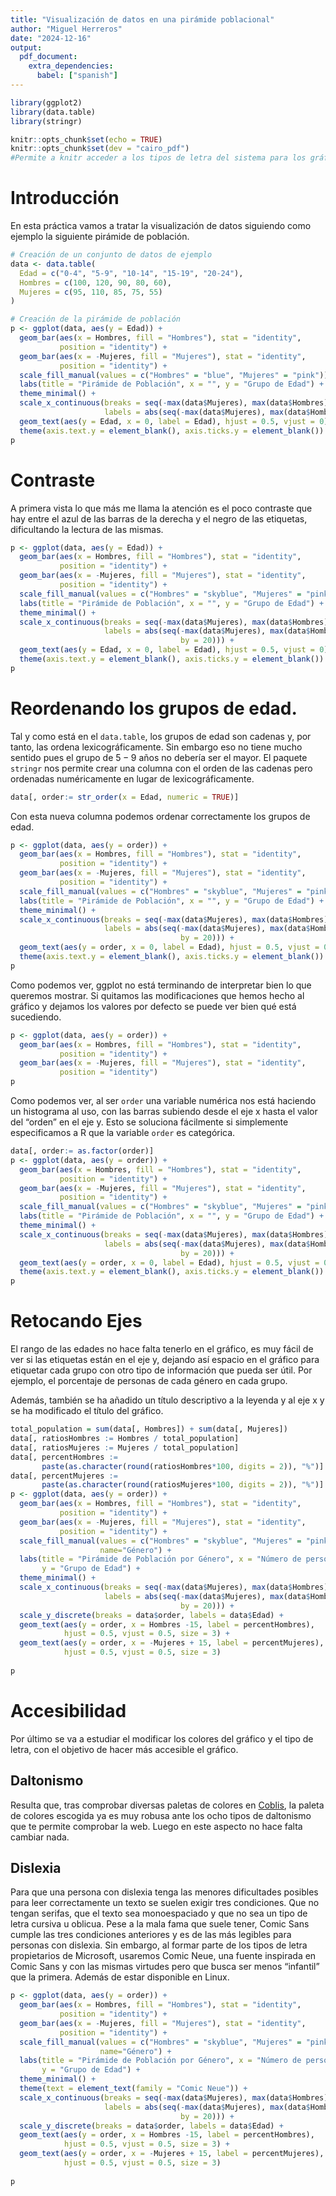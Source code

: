 ```yaml
---
title: "Visualización de datos en una pirámide poblacional"
author: "Miguel Herreros"
date: "2024-12-16"
output: 
  pdf_document:
    extra_dependencies:
      babel: ["spanish"]
---
```


```r
library(ggplot2)
library(data.table)
library(stringr)
```

```r
knitr::opts_chunk$set(echo = TRUE)
knitr::opts_chunk$set(dev = "cairo_pdf") 
#Permite a knitr acceder a los tipos de letra del sistema para los gráficos
```

\maketitle

\tableofcontents

# Introducción

En esta práctica vamos a tratar la visualización de datos siguiendo como ejemplo la siguiente pirámide de población.

```r
# Creación de un conjunto de datos de ejemplo
data <- data.table(
  Edad = c("0-4", "5-9", "10-14", "15-19", "20-24"),
  Hombres = c(100, 120, 90, 80, 60),
  Mujeres = c(95, 110, 85, 75, 55)
)

# Creación de la pirámide de población
p <- ggplot(data, aes(y = Edad)) +
  geom_bar(aes(x = Hombres, fill = "Hombres"), stat = "identity", 
           position = "identity") +
  geom_bar(aes(x = -Mujeres, fill = "Mujeres"), stat = "identity", 
           position = "identity") +
  scale_fill_manual(values = c("Hombres" = "blue", "Mujeres" = "pink")) +
  labs(title = "Pirámide de Población", x = "", y = "Grupo de Edad") +
  theme_minimal() +
  scale_x_continuous(breaks = seq(-max(data$Mujeres), max(data$Hombres), by = 20),
                     labels = abs(seq(-max(data$Mujeres), max(data$Hombres), by = 20))) +
  geom_text(aes(y = Edad, x = 0, label = Edad), hjust = 0.5, vjust = 0) +
  theme(axis.text.y = element_blank(), axis.ticks.y = element_blank())
p
```

# Contraste

A primera vista lo que más me llama la atención es el poco contraste que hay entre el azul de las barras de la derecha y el negro de las etiquetas, dificultando la lectura de las mismas.

```r
p <- ggplot(data, aes(y = Edad)) +
  geom_bar(aes(x = Hombres, fill = "Hombres"), stat = "identity",
           position = "identity") +
  geom_bar(aes(x = -Mujeres, fill = "Mujeres"), stat = "identity", 
           position = "identity") +
  scale_fill_manual(values = c("Hombres" = "skyblue", "Mujeres" = "pink")) +
  labs(title = "Pirámide de Población", x = "", y = "Grupo de Edad") +
  theme_minimal() +
  scale_x_continuous(breaks = seq(-max(data$Mujeres), max(data$Hombres), by = 20),
                     labels = abs(seq(-max(data$Mujeres), max(data$Hombres), 
                                      by = 20))) +
  geom_text(aes(y = Edad, x = 0, label = Edad), hjust = 0.5, vjust = 0) +
  theme(axis.text.y = element_blank(), axis.ticks.y = element_blank())
p
```

# Reordenando los grupos de edad.

Tal y como está en el `data.table`, los grupos de edad son cadenas y, por tanto, las ordena lexicográficamente. Sin embargo eso no tiene mucho sentido pues el grupo de $5-9$ años no debería ser el mayor. El paquete `stringr` nos permite crear una columna con el orden de las cadenas pero ordenadas numéricamente en lugar de lexicográficamente.

```r
data[, order:= str_order(x = Edad, numeric = TRUE)]
```

Con esta nueva columna podemos ordenar correctamente los grupos de edad.

```r
p <- ggplot(data, aes(y = order)) +
  geom_bar(aes(x = Hombres, fill = "Hombres"), stat = "identity", 
           position = "identity") +
  geom_bar(aes(x = -Mujeres, fill = "Mujeres"), stat = "identity", 
           position = "identity") +
  scale_fill_manual(values = c("Hombres" = "skyblue", "Mujeres" = "pink")) +
  labs(title = "Pirámide de Población", x = "", y = "Grupo de Edad") +
  theme_minimal() +
  scale_x_continuous(breaks = seq(-max(data$Mujeres), max(data$Hombres), by = 20),
                     labels = abs(seq(-max(data$Mujeres), max(data$Hombres), 
                                      by = 20))) +
  geom_text(aes(y = order, x = 0, label = Edad), hjust = 0.5, vjust = 0) +
  theme(axis.text.y = element_blank(), axis.ticks.y = element_blank())
p
```

Como podemos ver, ggplot no está terminando de interpretar bien lo que queremos mostrar. Si quitamos las modificaciones que hemos hecho al gráfico y dejamos los valores por defecto se puede ver bien qué está sucediendo.

```r
p <- ggplot(data, aes(y = order)) +
  geom_bar(aes(x = Hombres, fill = "Hombres"), stat = "identity", 
           position = "identity") +
  geom_bar(aes(x = -Mujeres, fill = "Mujeres"), stat = "identity", 
           position = "identity")
p
```

Como podemos ver, al ser `order` una variable numérica nos está haciendo un histograma al uso, con las barras subiendo desde el eje x hasta el valor del "orden" en el eje y. Esto se soluciona fácilmente si simplemente especificamos a R que la variable `order` es categórica.

```r
data[, order:= as.factor(order)]
p <- ggplot(data, aes(y = order)) +
  geom_bar(aes(x = Hombres, fill = "Hombres"), stat = "identity", 
           position = "identity") +
  geom_bar(aes(x = -Mujeres, fill = "Mujeres"), stat = "identity", 
           position = "identity") +
  scale_fill_manual(values = c("Hombres" = "skyblue", "Mujeres" = "pink")) +
  labs(title = "Pirámide de Población", x = "", y = "Grupo de Edad") +
  theme_minimal() +
  scale_x_continuous(breaks = seq(-max(data$Mujeres), max(data$Hombres), by = 20),
                     labels = abs(seq(-max(data$Mujeres), max(data$Hombres), 
                                      by = 20))) +
  geom_text(aes(y = order, x = 0, label = Edad), hjust = 0.5, vjust = 0) +
  theme(axis.text.y = element_blank(), axis.ticks.y = element_blank())
p
```

# Retocando Ejes

El rango de las edades no hace falta tenerlo en el gráfico, es muy fácil de ver si las etiquetas están en el eje y, dejando así espacio en el gráfico para etiquetar cada grupo con otro tipo de información que pueda ser útil. Por ejemplo, el porcentaje de personas de cada género en cada grupo.

Además, también se ha añadido un título descriptivo a la leyenda y al eje x y se ha modificado el título del gráfico.

```r
total_population = sum(data[, Hombres]) + sum(data[, Mujeres])
data[, ratiosHombres := Hombres / total_population]
data[, ratiosMujeres := Mujeres / total_population]
data[, percentHombres := 
       paste(as.character(round(ratiosHombres*100, digits = 2)), "%")]
data[, percentMujeres := 
       paste(as.character(round(ratiosMujeres*100, digits = 2)), "%")]
p <- ggplot(data, aes(y = order)) +
  geom_bar(aes(x = Hombres, fill = "Hombres"), stat = "identity", 
           position = "identity") +
  geom_bar(aes(x = -Mujeres, fill = "Mujeres"), stat = "identity", 
           position = "identity") +
  scale_fill_manual(values = c("Hombres" = "skyblue", "Mujeres" = "pink"),
                    name="Género") +
  labs(title = "Pirámide de Población por Género", x = "Número de personas", 
       y = "Grupo de Edad") +
  theme_minimal() +
  scale_x_continuous(breaks = seq(-max(data$Mujeres), max(data$Hombres), by = 20),
                     labels = abs(seq(-max(data$Mujeres), max(data$Hombres), 
                                      by = 20))) +
  scale_y_discrete(breaks = data$order, labels = data$Edad) +
  geom_text(aes(y = order, x = Hombres -15, label = percentHombres), 
            hjust = 0.5, vjust = 0.5, size = 3) + 
  geom_text(aes(y = order, x = -Mujeres + 15, label = percentMujeres), 
            hjust = 0.5, vjust = 0.5, size = 3)
  
p
```

# Accesibilidad

Por último se va a estudiar el modificar los colores del gráfico y el tipo de letra, con el objetivo de hacer más accesible el gráfico.

## Daltonismo

Resulta que, tras comprobar diversas paletas de colores en [Coblis](https://www.color-blindness.com/coblis-color-blindness-simulator/), la paleta de colores escogida ya es muy robusa ante los ocho tipos de daltonismo que te permite comprobar la web. Luego en este aspecto no hace falta cambiar nada.

## Dislexia

Para que una persona con dislexia tenga las menores dificultades posibles para leer correctamente un texto se suelen exigir tres condiciones. Que no tengan serifas, que el texto sea monoespaciado y que no sea un tipo de letra cursiva u oblicua. Pese a la mala fama que suele tener, Comic Sans cumple las tres condiciones anteriores y es de las más legibles para personas con dislexia. Sin embargo, al formar parte de los tipos de letra propietarios de Microsoft, usaremos Comic Neue, una fuente inspirada en Comic Sans y con las mismas virtudes pero que busca ser menos "infantil" que la primera. Además de estar disponible en Linux.

```r
p <- ggplot(data, aes(y = order)) +
  geom_bar(aes(x = Hombres, fill = "Hombres"), stat = "identity", 
           position = "identity") +
  geom_bar(aes(x = -Mujeres, fill = "Mujeres"), stat = "identity", 
           position = "identity") +
  scale_fill_manual(values = c("Hombres" = "skyblue", "Mujeres" = "pink"),
                    name="Género") +
  labs(title = "Pirámide de Población por Género", x = "Número de personas", 
       y = "Grupo de Edad") +
  theme_minimal() + 
  theme(text = element_text(family = "Comic Neue")) +
  scale_x_continuous(breaks = seq(-max(data$Mujeres), max(data$Hombres), by = 20),
                     labels = abs(seq(-max(data$Mujeres), max(data$Hombres), 
                                      by = 20))) +
  scale_y_discrete(breaks = data$order, labels = data$Edad) +
  geom_text(aes(y = order, x = Hombres -15, label = percentHombres), 
            hjust = 0.5, vjust = 0.5, size = 3) + 
  geom_text(aes(y = order, x = -Mujeres + 15, label = percentMujeres), 
            hjust = 0.5, vjust = 0.5, size = 3)
  
p
```